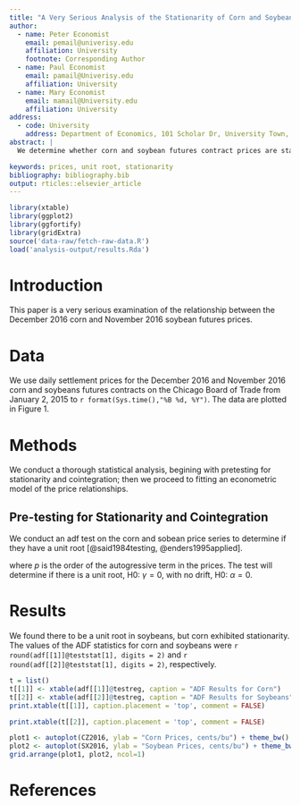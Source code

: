 ```yaml
---
title: "A Very Serious Analysis of the Stationarity of Corn and Soybean Prices"
author:
  - name: Peter Economist
    email: pemail@univerisy.edu
    affiliation: University 
    footnote: Corresponding Author
  - name: Paul Economist
    email: pamail@Univerisy.edu
    affiliation: University
  - name: Mary Economist
    email: mamail@University.edu
    affiliation: University
address:
  - code: University
    address: Department of Economics, 101 Scholar Dr, University Town, IL, 55555
abstract: |
  We determine whether corn and soybean futures contract prices are stationary or not. 

keywords: prices, unit root, stationarity
bibliography: bibliography.bib
output: rticles::elsevier_article
---
```


 



```r
library(xtable)
library(ggplot2)
library(ggfortify)
library(gridExtra)
source('data-raw/fetch-raw-data.R')
load('analysis-output/results.Rda')
```


# Introduction 

This paper is a very serious examination of the relationship between the December 2016 corn and November 2016 soybean futures prices.

# Data

We use daily settlement prices for the December 2016 and November 2016 corn and soybeans futures contracts on the Chicago Board of Trade from January 2, 2015 to `r format(Sys.time(),"%B %d, %Y")`. The data are plotted in Figure 1. 

# Methods 

We conduct a thorough statistical analysis, begining with pretesting for stationarity and cointegration; then we proceed to fitting an econometric model of the price relationships. 

## Pre-testing for Stationarity and Cointegration

We conduct an adf test on the corn and sobean price series to determine if they have a unit root [@said1984testing, @enders1995applied].

\begin{equation}
\Delta y_t = \alpha + \gamma y_{t-1} + \delta_1 \Delta y_{t-1} + \dots + \delta_{p-1} \Delta y_{t-p-1} + \epsilon_t
\end{equation}

where $p$ is the order of the autogressive term in the prices. The test will determine if there is a unit root, H0: $\gamma = 0$, with no drift, H0: $\alpha = 0$. 

# Results

We found there to be a unit root in soybeans, but corn exhibited stationarity. The values of the ADF statistics for corn and soybeans were `r round(adf[[1]]@teststat[1], digits = 2)` and `r round(adf[[2]]@teststat[1], digits = 2)`, respectively.



\clearpage


```r
t = list()
t[[1]] <- xtable(adf[[1]]@testreg, caption = "ADF Results for Corn")
t[[2]] <- xtable(adf[[2]]@testreg, caption = "ADF Results for Soybeans")
print.xtable(t[[1]], caption.placement = 'top', comment = FALSE)
```

```r
print.xtable(t[[2]], caption.placement = 'top', comment = FALSE)
```

```r
plot1 <- autoplot(CZ2016, ylab = "Corn Prices, cents/bu") + theme_bw()
plot2 <- autoplot(SX2016, ylab = "Soybean Prices, cents/bu") + theme_bw()
grid.arrange(plot1, plot2, ncol=1)
```



\clearpage

# References 
